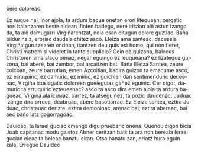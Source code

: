 <noinclude><pagequality level="3" user="Alonmikel" /></noinclude>bere doloreac.


{{aingura|19}}Ez nuque nai, iñor ajola, ta ardura bague onetan erori litequean; cergatic hori balanzaren beste aldean ifinten badegu, nere iritzian aiñ astun izango da, ta aiñ damugarri Virgiñarentzat, nola esan ditugun dolore guztiac. Baña bildur naiz, eroriac daudela chitez ascó. Eleiza ama santeac, dacusela Virgiña gurutzearen ondoan, itantzen deu,</span><span lang="la">quis est homo, qui non fleret, Christi matrem si videret in tanto supplicio?</span><span lang="eu"> Cein da guizona, balecus Christoren ama alaco penaz, negar eguingo ez leuqueana? ez lizateque guizona, bai aberé, bai zembor, bai arcaitzen bat. Baña Eleiza Santea, zeure colcoan, zeure barrutian, emen Azcoitian, badira guizon ta emacume ascó, ez erruquiric, ez damuric, ez miñic, ez guichien dan sentimenduric deueenac, Virgiña icusiagatic doloreen gueieguiaz gañez eguinic. Cer digot, damuric ta erruquiric ezteueenac? asco ta asco dira emen ajola ta ardura bagueac, Virgiña ala icusiaz, barrez, ta atseguiñez, ta pozic daudenac. Juduac izango dira orreec, deabruac, abere basotiarrac. Ez Eleiza santea, eztira Juduac, christauac derizte: eztira demonioac, arenac bai; eztira abereac, bai aec baño latz gogorragoac.

{{aingura|20}}Dauidec, ta Israel guciac emango digu pruebaric onena. Quendu cigon bicia Joab capitanac modu gaistoz Abner ceritzan bati: ta ara non bereala Israel gucian eleac ta beleac banatu ciran. Otsa banatu zan, eriotz hura eguin zala, Erregue Dauidec<noinclude><references/></noinclude>